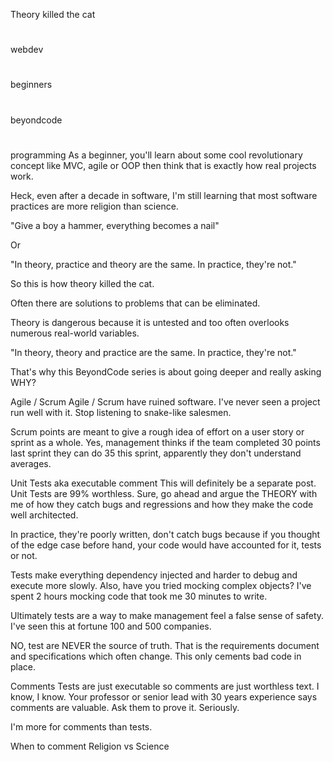 Theory killed the cat

#

webdev

#

beginners

#

beyondcode

#

programming
As a beginner, you'll learn about some cool revolutionary concept like MVC, agile or OOP then think that is exactly how real projects work.

Heck, even after a decade in software, I'm still learning that most software practices are more religion than science.

"Give a boy a hammer, everything becomes a nail"

Or

"In theory, practice and theory are the same. In practice, they're not."

So this is how theory killed the cat.

Often there are solutions to problems that can be eliminated.

Theory is dangerous because it is untested and too often overlooks numerous real-world variables.

"In theory, theory and practice are the same. In practice, they're not."

That's why this BeyondCode series is about going deeper and really asking WHY?

Agile / Scrum
Agile / Scrum have ruined software. I've never seen a project run well with it. Stop listening to snake-like salesmen.

Scrum points are meant to give a rough idea of effort on a user story or sprint as a whole. Yes, management thinks if the team completed 30 points last sprint they can do 35 this sprint, apparently they don't understand averages.

Unit Tests aka executable comment
This will definitely be a separate post. Unit Tests are 99% worthless. Sure, go ahead and argue the THEORY with me of how they catch bugs and regressions and how they make the code well architected.

In practice, they're poorly written, don't catch bugs because if you thought of the edge case before hand, your code would have accounted for it, tests or not.

Tests make everything dependency injected and harder to debug and execute more slowly. Also, have you tried mocking complex objects? I've spent 2 hours mocking code that took me 30 minutes to write.

Ultimately tests are a way to make management feel a false sense of safety. I've seen this at fortune 100 and 500 companies.

NO, test are NEVER the source of truth. That is the requirements document and specifications which often change. This only cements bad code in place.

Comments
Tests are just executable so comments are just worthless text. I know, I know. Your professor or senior lead with 30 years experience says comments are valuable. Ask them to prove it. Seriously.

I'm more for comments than tests.

When to comment
Religion vs Science
